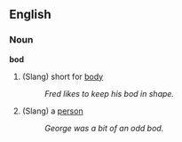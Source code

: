 ==English==
===Noun===
'''bod'''
#(Slang) short for [[body]]
#: ''Fred likes to keep his bod in shape.''
#(Slang) a [[person]]
#: ''George was a bit of an odd bod.''
